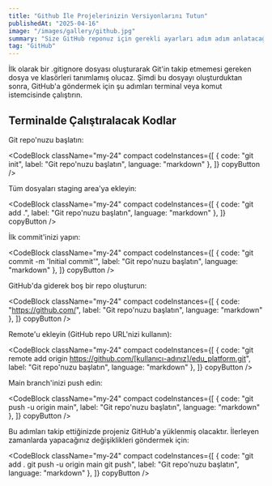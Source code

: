 ```yaml
---
title: "Github İle Projelerinizin Versiyonlarını Tutun"
publishedAt: "2025-04-16"
image: "/images/gallery/github.jpg"
summary: "Size GitHub reponuz için gerekli ayarları adım adım anlatacağım."
tag: "GitHub"
---
```


İlk olarak bir .gitignore dosyası oluşturarak Git'in takip etmemesi gereken dosya ve klasörleri tanımlamış olucaz.
Şimdi bu dosyayı oluşturduktan sonra, GitHub'a göndermek için şu adımları terminal veya komut istemcisinde çalıştırın.

## Terminalde Çalıştıralacak Kodlar

Git repo'nuzu başlatın:

<CodeBlock className="my-24"
    compact
    codeInstances={[
        {
            code: "git init",
            label: "Git repo'nuzu başlatın",
            language: "markdown"
        },
    ]}
    copyButton
/>

Tüm dosyaları staging area'ya ekleyin:

<CodeBlock className="my-24"
    compact
    codeInstances={[
        {
            code: "git add .",
            label: "Git repo'nuzu başlatın",
            language: "markdown"
        },
    ]}
    copyButton
/>

İlk commit'inizi yapın:

<CodeBlock className="my-24"
    compact
    codeInstances={[
        {
            code: "git commit -m 'Initial commit'",
            label: "Git repo'nuzu başlatın",
            language: "markdown"
        },
    ]}
    copyButton
/>


GitHub'da giderek boş bir repo oluşturun:

<CodeBlock className="my-24"
    compact
    codeInstances={[
        {
            code: "https://github.com/",
            label: "Git repo'nuzu başlatın",
            language: "markdown"
        },
    ]}
    copyButton
/>

Remote'u ekleyin (GitHub repo URL'nizi kullanın):

<CodeBlock className="my-24"
    compact
    codeInstances={[
        {
            code: "git remote add origin https://github.com/[kullanıcı-adınız]/edu_platform.git",
            label: "Git repo'nuzu başlatın",
            language: "markdown"
        },
    ]}
    copyButton
/>

Main branch'inizi push edin:

<CodeBlock className="my-24"
    compact
    codeInstances={[
        {
            code: "git push -u origin main",
            label: "Git repo'nuzu başlatın",
            language: "markdown"
        },
    ]}
    copyButton
/>

Bu adımları takip ettiğinizde projeniz GitHub'a yüklenmiş olacaktır. İlerleyen zamanlarda yapacağınız değişiklikleri göndermek için:

<CodeBlock className="my-24"
    compact
    codeInstances={[
        {
            code: "git add .
                    git push -u origin main
                    git push",
            label: "Git repo'nuzu başlatın",
            language: "markdown"
        },
    ]}
    copyButton
/>
